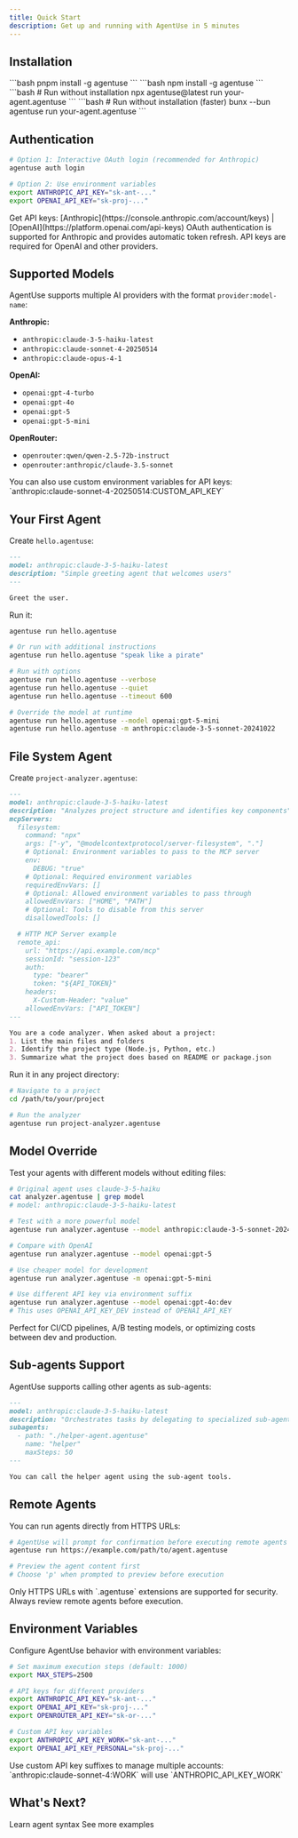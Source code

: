 ```yaml
---
title: Quick Start
description: Get up and running with AgentUse in 5 minutes
---
```


## Installation

<Tabs>
  <Tab title="pnpm">
    ```bash
    pnpm install -g agentuse
    ```
  </Tab>
  <Tab title="npm">
    ```bash
    npm install -g agentuse
    ```
  </Tab>
  <Tab title="npx">
    ```bash
    # Run without installation
    npx agentuse@latest run your-agent.agentuse
    ```
  </Tab>
  <Tab title="bunx">
    ```bash
    # Run without installation (faster)
    bunx --bun agentuse run your-agent.agentuse
    ```
  </Tab>
</Tabs>

## Authentication

```bash
# Option 1: Interactive OAuth login (recommended for Anthropic)
agentuse auth login

# Option 2: Use environment variables
export ANTHROPIC_API_KEY="sk-ant-..."
export OPENAI_API_KEY="sk-proj-..."
```

<Info>
  Get API keys: [Anthropic](https://console.anthropic.com/account/keys) | [OpenAI](https://platform.openai.com/api-keys)
</Info>

<Note>
  OAuth authentication is supported for Anthropic and provides automatic token refresh. API keys are required for OpenAI and other providers.
</Note>

## Supported Models

AgentUse supports multiple AI providers with the format `provider:model-name`:

**Anthropic:**
- `anthropic:claude-3-5-haiku-latest`
- `anthropic:claude-sonnet-4-20250514`
- `anthropic:claude-opus-4-1`

**OpenAI:**
- `openai:gpt-4-turbo`
- `openai:gpt-4o`
- `openai:gpt-5`
- `openai:gpt-5-mini`

**OpenRouter:**
- `openrouter:qwen/qwen-2.5-72b-instruct`
- `openrouter:anthropic/claude-3.5-sonnet`

<Tip>
  You can also use custom environment variables for API keys: `anthropic:claude-sonnet-4-20250514:CUSTOM_API_KEY`
</Tip>

## Your First Agent

Create `hello.agentuse`:

```markdown
---
model: anthropic:claude-3-5-haiku-latest
description: "Simple greeting agent that welcomes users"
---

Greet the user.
```

Run it:
```bash
agentuse run hello.agentuse

# Or run with additional instructions
agentuse run hello.agentuse "speak like a pirate"

# Run with options
agentuse run hello.agentuse --verbose
agentuse run hello.agentuse --quiet
agentuse run hello.agentuse --timeout 600

# Override the model at runtime
agentuse run hello.agentuse --model openai:gpt-5-mini
agentuse run hello.agentuse -m anthropic:claude-3-5-sonnet-20241022
```

## File System Agent

Create `project-analyzer.agentuse`:

```markdown
---
model: anthropic:claude-3-5-haiku-latest
description: "Analyzes project structure and identifies key components"
mcpServers:
  filesystem:
    command: "npx"
    args: ["-y", "@modelcontextprotocol/server-filesystem", "."]
    # Optional: Environment variables to pass to the MCP server
    env:
      DEBUG: "true"
    # Optional: Required environment variables
    requiredEnvVars: []
    # Optional: Allowed environment variables to pass through
    allowedEnvVars: ["HOME", "PATH"]
    # Optional: Tools to disable from this server
    disallowedTools: []

  # HTTP MCP Server example
  remote_api:
    url: "https://api.example.com/mcp"
    sessionId: "session-123"
    auth:
      type: "bearer"
      token: "${API_TOKEN}"
    headers:
      X-Custom-Header: "value"
    allowedEnvVars: ["API_TOKEN"]
---

You are a code analyzer. When asked about a project:
1. List the main files and folders
2. Identify the project type (Node.js, Python, etc.)
3. Summarize what the project does based on README or package.json
```

Run it in any project directory:
```bash
# Navigate to a project
cd /path/to/your/project

# Run the analyzer
agentuse run project-analyzer.agentuse
```

## Model Override

Test your agents with different models without editing files:

```bash
# Original agent uses claude-3-5-haiku
cat analyzer.agentuse | grep model
# model: anthropic:claude-3-5-haiku-latest

# Test with a more powerful model
agentuse run analyzer.agentuse --model anthropic:claude-3-5-sonnet-20241022

# Compare with OpenAI
agentuse run analyzer.agentuse --model openai:gpt-5

# Use cheaper model for development
agentuse run analyzer.agentuse -m openai:gpt-5-mini

# Use different API key via environment suffix
agentuse run analyzer.agentuse --model openai:gpt-4o:dev
# This uses OPENAI_API_KEY_DEV instead of OPENAI_API_KEY
```

<Tip>
  Perfect for CI/CD pipelines, A/B testing models, or optimizing costs between dev and production.
</Tip>

## Sub-agents Support

AgentUse supports calling other agents as sub-agents:

```markdown
---
model: anthropic:claude-3-5-haiku-latest
description: "Orchestrates tasks by delegating to specialized sub-agents"
subagents:
  - path: "./helper-agent.agentuse"
    name: "helper"
    maxSteps: 50
---

You can call the helper agent using the sub-agent tools.
```

## Remote Agents

You can run agents directly from HTTPS URLs:

```bash
# AgentUse will prompt for confirmation before executing remote agents
agentuse run https://example.com/path/to/agent.agentuse

# Preview the agent content first
# Choose 'p' when prompted to preview before execution
```

<Warning>
  Only HTTPS URLs with `.agentuse` extensions are supported for security. Always review remote agents before execution.
</Warning>

## Environment Variables

Configure AgentUse behavior with environment variables:

```bash
# Set maximum execution steps (default: 1000)
export MAX_STEPS=2500

# API keys for different providers
export ANTHROPIC_API_KEY="sk-ant-..."
export OPENAI_API_KEY="sk-proj-..."
export OPENROUTER_API_KEY="sk-or-..."

# Custom API key variables
export ANTHROPIC_API_KEY_WORK="sk-ant-..."
export OPENAI_API_KEY_PERSONAL="sk-proj-..."
```

<Tip>
  Use custom API key suffixes to manage multiple accounts: `anthropic:claude-sonnet-4:WORK` will use `ANTHROPIC_API_KEY_WORK`
</Tip>

## What's Next?

<CardGroup cols={2}>
  <Card title="Creating Agents" icon="file-pen" href="/guides/creating-agents">
    Learn agent syntax
  </Card>
  <Card title="Examples" icon="lightbulb" href="https://github.com/agentuse/agentuse/tree/main/templates/agents">
    See more examples
  </Card>
</CardGroup>